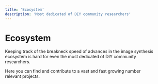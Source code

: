 ```yaml
---
title: 'Ecosystem'
description: 'Most dedicated of DIY community researchers'
---
```


# Ecosystem

Keeping track of the breakneck speed of advances in the image synthesis ecosystem is hard for even the most dedicated of DIY community researchers.

Here you can find and contribute to a vast and fast growing number relevant projects.